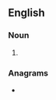 ==English==

===Noun===
{{head|en|noun form}}

# {{plural of|receivable|lang=en}}

===Anagrams===
* {{anagrams|en|a=abceeeilrsv|serviceable}}